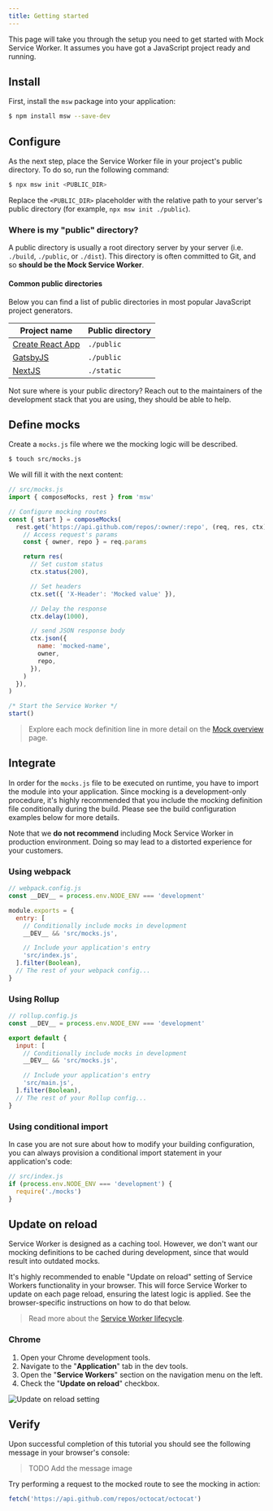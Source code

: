 ```yaml
---
title: Getting started
---
```


This page will take you through the setup you need to get started with Mock Service Worker. It assumes you have got a JavaScript project ready and running.

## Install

First, install the `msw` package into your application:

```bash
$ npm install msw --save-dev
```

## Configure

As the next step, place the Service Worker file in your project's public directory. To do so, run the following command:

```bash
$ npx msw init <PUBLIC_DIR>
```

Replace the `<PUBLIC_DIR>` placeholder with the relative path to your server's public directory (for example, `npx msw init ./public`).

### Where is my "public" directory?

A public directory is usually a root directory server by your server (i.e. `./build`, `./public`, or `./dist`). This directory is often committed to Git, and so **should be the Mock Service Worker**.

#### Common public directories

Below you can find a list of public directories in most popular JavaScript project generators.

| Project name                                     | Public directory |
| ------------------------------------------------ | ---------------- |
| [Create React App](https://create-react-app.dev) | `./public`       |
| [GatsbyJS](https://www.gatsbyjs.org)             | `./public`       |
| [NextJS](https://nextjs.org)                     | `./static`       |

<Hint>
  Not sure where is your public directory? Reach out to the maintainers of the
  development stack that you are using, they should be able to help.
</Hint>

## Define mocks

Create a `mocks.js` file where we the mocking logic will be described.

```bash
$ touch src/mocks.js
```

We will fill it with the next content:

```js showLineNumbers
// src/mocks.js
import { composeMocks, rest } from 'msw'

// Configure mocking routes
const { start } = composeMocks(
  rest.get('https://api.github.com/repos/:owner/:repo', (req, res, ctx) => {
    // Access request's params
    const { owner, repo } = req.params

    return res(
      // Set custom status
      ctx.status(200),

      // Set headers
      ctx.set({ 'X-Header': 'Mocked value' }),

      // Delay the response
      ctx.delay(1000),

      // send JSON response body
      ctx.json({
        name: 'mocked-name',
        owner,
        repo,
      }),
    )
  }),
)

/* Start the Service Worker */
start()
```

> Explore each mock definition line in more detail on the [Mock overview](/docs/basics/mock-overview) page.

## Integrate

In order for the `mocks.js` file to be executed on runtime, you have to import the module into your application. Since mocking is a development-only procedure, it's highly recommended that you include the mocking definition file conditionally during the build. Please see the build configuration examples below for more details.

<Hint mode="warning">
  Note that we <strong>do not recommend</strong> including Mock Service Worker
  in production environment. Doing so may lead to a distorted experience for
  your customers.
</Hint>

### Using webpack

```js
// webpack.config.js
const __DEV__ = process.env.NODE_ENV === 'development'

module.exports = {
  entry: [
    // Conditionally include mocks in development
    __DEV__ && 'src/mocks.js',

    // Include your application's entry
    'src/index.js',
  ].filter(Boolean),
  // The rest of your webpack config...
}
```

### Using Rollup

```js
// rollup.config.js
const __DEV__ = process.env.NODE_ENV === 'development'

export default {
  input: [
    // Conditionally include mocks in development
    __DEV__ && 'src/mocks.js',

    // Include your application's entry
    'src/main.js',
  ].filter(Boolean),
  // The rest of your Rollup config...
}
```

### Using conditional import

In case you are not sure about how to modify your building configuration, you can always provision a conditional import statement in your application's code:

```js
// src/index.js
if (process.env.NODE_ENV === 'development') {
  require('./mocks')
}
```

## Update on reload

Service Worker is designed as a caching tool. However, we don't want our mocking definitions to be cached during development, since that would result into outdated mocks.

It's highly recommended to enable "Update on reload" setting of Service Workers functionality in your browser. This will force Service Worker to update on each page reload, ensuring the latest logic is applied. See the browser-specific instructions on how to do that below.

> Read more about the [Service Worker lifecycle](https://developers.google.com/web/fundamentals/primers/service-workers/lifecycle).

### Chrome

1. Open your Chrome development tools.
1. Navigate to the "**Application**" tab in the dev tools.
1. Open the "**Service Workers**" section on the navigation menu on the left.
1. Check the "**Update on reload**" checkbox.

![Update on reload setting](/assets/sw-update-on-reload.png)

## Verify

Upon successful completion of this tutorial you should see the following message in your browser's console:

> TODO Add the message image

Try performing a request to the mocked route to see the mocking in action:

```js
fetch('https://api.github.com/repos/octocat/octocat')
```
